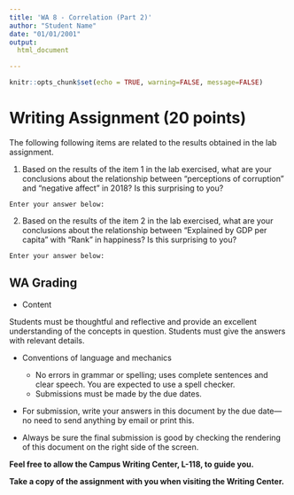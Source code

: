 ```yaml
---
title: 'WA 8 - Correlation (Part 2)'
author: "Student Name"
date: "01/01/2001"
output: 
  html_document

---
```


```r
knitr::opts_chunk$set(echo = TRUE, warning=FALSE, message=FALSE)
```


# Writing Assignment (20 points)

The following following items are related to the results obtained in the lab assignment.

1. Based on the results of the item 1 in the lab exercised, what are your conclusions about the relationship between “perceptions of corruption” and “negative affect” in 2018? Is this surprising to you?

`Enter your answer below:`




2. Based on the results of the item 2 in the lab exercised, what are your conclusions about the relationship between "Explained by GDP per capita" with "Rank" in happiness? Is this surprising to you?

`Enter your answer below:`





## WA Grading

* Content

Students must be thoughtful and reflective and provide an excellent understanding of the concepts in question. Students must give the answers with relevant details. 

* Conventions of language and mechanics
   + No errors in grammar or spelling; uses complete sentences and clear speech. You are expected to use a spell checker.
   + Submissions must be made by the due dates.

* For submission, write your answers in this document by the due date—no need to send anything by email or print this.

* Always be sure the final submission is good by checking the rendering of this document on the right side of the screen.


**Feel free to allow the Campus Writing Center, L-118, to guide you.**

**Take a copy of the assignment with you when visiting the Writing Center.**
